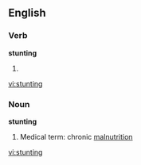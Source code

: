 
==English==

===Verb===
'''stunting'''

# {{present participle of|[[stunt]]}}

[[vi:stunting]]

===Noun===
'''stunting'''

# Medical term: chronic [[malnutrition]]

[[vi:stunting]]